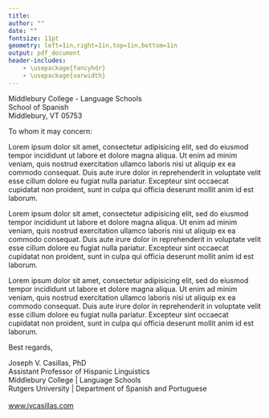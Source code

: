 ```yaml
---
title:
author: ""
date: ""
fontsize: 11pt
geometry: left=1in,right=1in,top=1in,bottom=1in
output: pdf_document
header-includes:
    - \usepackage{fancyhdr}
    - \usepackage{varwidth}
---
```


\pagestyle{fancyplain}
\lhead{\includegraphics[width=0.4\textwidth]{middlebury_language.png}}
\chead{}
\rhead{}
\lfoot{}
\cfoot{\thepage}
\rfoot{}
\fancyheadoffset{0in}
\renewcommand{\headrulewidth}{0pt}

\phantom{.}

\vspace{0.5in}

Middlebury College - Language Schools  
School of Spanish  
Middlebury, VT 05753  

\vspace{.15in}

To whom it may concern:

\vspace{.15in}

Lorem ipsum dolor sit amet, consectetur adipisicing elit, sed do eiusmod
tempor incididunt ut labore et dolore magna aliqua. Ut enim ad minim veniam,
quis nostrud exercitation ullamco laboris nisi ut aliquip ex ea commodo
consequat. Duis aute irure dolor in reprehenderit in voluptate velit esse
cillum dolore eu fugiat nulla pariatur. Excepteur sint occaecat cupidatat non
proident, sunt in culpa qui officia deserunt mollit anim id est laborum.  

Lorem ipsum dolor sit amet, consectetur adipisicing elit, sed do eiusmod
tempor incididunt ut labore et dolore magna aliqua. Ut enim ad minim veniam,
quis nostrud exercitation ullamco laboris nisi ut aliquip ex ea commodo
consequat. Duis aute irure dolor in reprehenderit in voluptate velit esse
cillum dolore eu fugiat nulla pariatur. Excepteur sint occaecat cupidatat non
proident, sunt in culpa qui officia deserunt mollit anim id est laborum.  

Lorem ipsum dolor sit amet, consectetur adipisicing elit, sed do eiusmod
tempor incididunt ut labore et dolore magna aliqua. Ut enim ad minim veniam,
quis nostrud exercitation ullamco laboris nisi ut aliquip ex ea commodo
consequat. Duis aute irure dolor in reprehenderit in voluptate velit esse
cillum dolore eu fugiat nulla pariatur. Excepteur sint occaecat cupidatat non
proident, sunt in culpa qui officia deserunt mollit anim id est laborum.  

Best regards,  

\vspace{.75in}

\rule{5cm}{0.4pt}  
Joseph V. Casillas, PhD  
Assistant Professor of Hispanic Linguistics  
Middlebury College | Language Schools  
Rutgers University $|$ Department of Spanish and Portuguese  
\href{mailto:jcasilla@middlebury.edu}{jcasilla@middlebury.edu}  
[www.jvcasillas.com](http://www.jvcasillas.com)  



